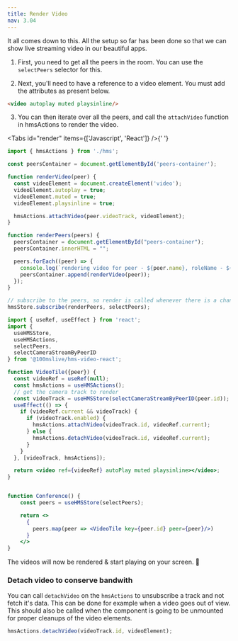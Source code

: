 ```yaml
---
title: Render Video
nav: 3.04
---
```


It all comes down to this. All the setup so far has been done so that we can show live streaming video in our beautiful apps.

1. First, you need to get all the peers in the room. You can use the `selectPeers` selector for this.

2. Next, you'll need to have a reference to a video element. You must add the attributes as present below.

```html
<video autoplay muted playsinline/>
```

3. You can then iterate over all the peers, and call the `attachVideo` function in hmsActions to render the video.

<Tabs id="render" items={['Javascript', 'React']} />{' '}

<Tab id='render-0'>


```js
import { hmsActions } from './hms';

const peersContainer = document.getElementById('peers-container');

function renderVideo(peer) {
  const videoElement = document.createElement('video');
  videoElement.autoplay = true;
  videoElement.muted = true;
  videoElement.playsinline = true;

  hmsActions.attachVideo(peer.videoTrack, videoElement);
}

function renderPeers(peers) {
  peersContainer = document.getElementById("peers-container");
  peersContainer.innerHTML = "";

  peers.forEach((peer) => {
    console.log(`rendering video for peer - ${peer.name}, roleName - ${peer.roleName}, isLocal- ${peer.isLocal}`);
    peersContainer.append(renderVideo(peer));
  });
}

// subscribe to the peers, so render is called whenever there is a change like peer join and leave
hmsStore.subscribe(renderPeers, selectPeers);
```

</Tab>

<Tab  id='render-1'>

```jsx
import { useRef, useEffect } from 'react';
import {
  useHMSStore,
  useHMSActions,
  selectPeers,
  selectCameraStreamByPeerID
} from '@100mslive/hms-video-react';

function VideoTile({peer}) {
  const videoRef = useRef(null);
  const hmsActions = useHMSActions();
  // get the camera track to render
  const videoTrack = useHMSStore(selectCameraStreamByPeerID(peer.id));
  useEffect(() => {
    if (videoRef.current && videoTrack) {
      if (videoTrack.enabled) {
        hmsActions.attachVideo(videoTrack.id, videoRef.current);
      } else {
        hmsActions.detachVideo(videoTrack.id, videoRef.current);
      }
    }
  }, [videoTrack, hmsActions]);

  return <video ref={videoRef} autoPlay muted playsinline></video>;
}


function Conference() {
    const peers = useHMSStore(selectPeers);

    return <>
      {
        peers.map(peer => <VideoTile key={peer.id} peer={peer}/>)
      }
    </>
}
```

</Tab>


The videos will now be rendered & start playing on your screen. 🥳


### Detach video to conserve bandwith

You can call `detachVideo` on the `hmsActions` to unsubscribe a track and not fetch it's data. This can be done
for example when a video goes out of view. This should also be called when the component is going to be unmounted
for proper cleanups of the video elements.

```js
hmsActions.detachVideo(videoTrack.id, videoElement);
```
